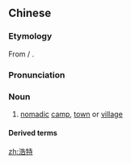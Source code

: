 ==Chinese==
{{zh-forms}}

===Etymology===
From {{der|zh|xng|ᠬᠣᠲᠠ}} / {{m|mn|хот||town, city}}.

===Pronunciation===
{{zh-pron
|m=hàotè
|c=hou6 dak6
|cat=n
}}

===Noun===
{{zh-noun}}

# {{lb|zh|Mongolia}} [[nomadic]] [[camp]], [[town]] or [[village]]

====Derived terms====
{{zh-der|呼和浩特:Hohhot|巴彥浩特|錫林浩特|烏蘭浩特|二連浩特}}

[[zh:浩特]]